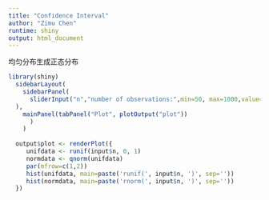 ```yaml
---
title: "Confidence Interval"
author: "Zimu Chen"
runtime: shiny
output: html_document
---
```


均匀分布生成正态分布

```r
library(shiny)
  sidebarLayout(
    sidebarPanel(
      sliderInput("n","number of observations:",min=50, max=1000,value=200, step=50)
  ), 
    mainPanel(tabPanel("Plot", plotOutput("plot")) 
      )
    )
  
  output$plot <- renderPlot({
     unifdata <- runif(input$n, 0, 1)
     normdata <- qnorm(unifdata)
     par(mfrow=c(1,2))
     hist(unifdata, main=paste('runif(', input$n, ')', sep=''))
     hist(normdata, main=paste('rnorm(', input$n, ')', sep=''))
  })
```
